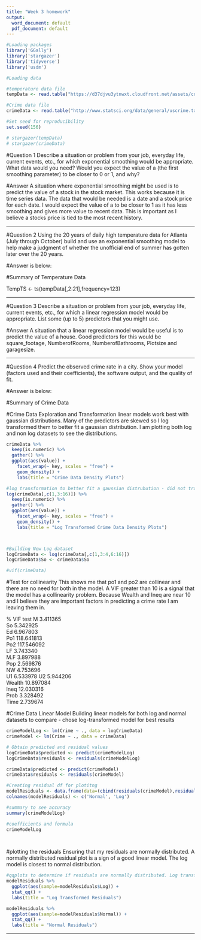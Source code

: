 ```yaml
---
title: "Week 3 homework"
output:
  word_document: default
  pdf_document: default
---
```

```r
#Loading packages
library('GGally')
library('stargazer')
library('tidyverse')
library('usdm')
```

```r

#Loading data 

#temperature data file
tempData <- read.table("https://d37djvu3ytnwxt.cloudfront.net/assets/courseware/v1/592f3be3e90d2bdfe6a69f62374a1250/asset-v1:GTx+ISYE6501x+2T2017+type@asset+block/temps.txt", header = TRUE)

#Crime data file 
crimeData <- read.table("http://www.statsci.org/data/general/uscrime.txt", header = TRUE)

#Set seed for reproducibility
set.seed(156)

# stargazer(tempData)
# stargazer(crimeData)

```

#Question 1
Describe a situation or problem from your job, everyday life, current events, etc., for which exponential
smoothing would be appropriate. What data would you need? Would you expect the value of a (the
first smoothing parameter) to be closer to 0 or 1, and why?

#Answer 
A situation where exponential smoothing might be used is to predict the value of a stock in the stock market. This works because it is time series data. The data that would be needed is a date and a stock price for each date. I would expect the value of a to be closer to 1 as it has less smoothing and gives more value to recent data. This is important as I believe a stocks price is tied to the most recent history. 


------

#Question 2 
Using the 20 years of daily high temperature data for Atlanta (July through October) build and use an exponential smoothing model to help make a judgment of whether the
unofficial end of summer has gotten later over the 20 years. 

#Answer is below:


#Summary of Temperature Data 

\begin{table}[!htbp] \centering 
  \caption{Summary of Temperature Data} 
  \label{} 
\begin{tabular}{@{\extracolsep{5pt}}lccccc} 
\\[-1.8ex]\hline 
\hline \\[-1.8ex] 
Statistic & \multicolumn{1}{c}{N} & \multicolumn{1}{c}{Mean} & \multicolumn{1}{c}{St. Dev.} & \multicolumn{1}{c}{Min} & \multicolumn{1}{c}{Max} \\ 
\hline \\[-1.8ex] 
M & 47 & 13.857 & 1.257 & 11.900 & 17.700 \\ 
So & 47 & 0.340 & 0.479 & 0 & 1 \\ 
Ed & 47 & 10.564 & 1.119 & 8.700 & 12.200 \\ 
Po1 & 47 & 8.500 & 2.972 & 4.500 & 16.600 \\ 
Po2 & 47 & 8.023 & 2.796 & 4.100 & 15.700 \\ 
LF & 47 & 0.561 & 0.040 & 0.480 & 0.641 \\ 
M.F & 47 & 98.302 & 2.947 & 93.400 & 107.100 \\ 
Pop & 47 & 36.617 & 38.071 & 3 & 168 \\ 
NW & 47 & 10.113 & 10.283 & 0.200 & 42.300 \\ 
U1 & 47 & 0.095 & 0.018 & 0.070 & 0.142 \\ 
U2 & 47 & 3.398 & 0.845 & 2.000 & 5.800 \\ 
Wealth & 47 & 5,253.830 & 964.909 & 2,880 & 6,890 \\ 
Ineq & 47 & 19.400 & 3.990 & 12.600 & 27.600 \\ 
Prob & 47 & 0.047 & 0.023 & 0.007 & 0.120 \\ 
Time & 47 & 26.598 & 7.087 & 12.200 & 44.000 \\ 
Crime & 47 & 905.085 & 386.763 & 342 & 1,993 \\ 
\hline \\[-1.8ex] 
\end{tabular} 
\end{table} 




TempTS <- ts(tempData[,2:21],frequency=123)













------

#Question 3 
Describe a situation or problem from your job, everyday life, current events, etc., for which a linear
regression model would be appropriate. List some (up to 5) predictors that you might use.

#Answer
A situation that a linear regression model would be useful is to predict the value of a house. Good predictors for this would be square_footage, NumberofRooms, NumberofBathrooms, Plotsize and garagesize. 

------

#Question 4
Predict the observed crime rate in a city. Show your model (factors used and their coefficients), the software output, and the quality of fit.

#Answer is below: 

#Summary of Crime Data 
\begin{table}[!htbp] \centering 
  \caption{Summary of Crime Data} 
  \label{} 
\begin{tabular}{@{\extracolsep{5pt}}lccccc} 
\\[-1.8ex]\hline 
\hline \\[-1.8ex] 
Statistic & \multicolumn{1}{c}{N} & \multicolumn{1}{c}{Mean} & \multicolumn{1}{c}{St. Dev.} & \multicolumn{1}{c}{Min} & \multicolumn{1}{c}{Max} \\ 
\hline \\[-1.8ex] 
X1996 & 123 & 83.715 & 8.548 & 60 & 99 \\ 
X1997 & 123 & 81.675 & 9.319 & 55 & 95 \\ 
X1998 & 123 & 84.260 & 6.409 & 63 & 95 \\ 
X1999 & 123 & 83.358 & 9.723 & 57 & 99 \\ 
X2000 & 123 & 84.033 & 9.519 & 55 & 101 \\ 
X2001 & 123 & 81.553 & 8.225 & 51 & 93 \\ 
X2002 & 123 & 83.585 & 9.426 & 57 & 97 \\ 
X2003 & 123 & 81.480 & 7.018 & 57 & 91 \\ 
X2004 & 123 & 81.764 & 6.663 & 62 & 95 \\ 
X2005 & 123 & 83.358 & 7.733 & 54 & 94 \\ 
X2006 & 123 & 83.049 & 9.794 & 53 & 98 \\ 
X2007 & 123 & 85.398 & 9.033 & 59 & 104 \\ 
X2008 & 123 & 82.512 & 8.733 & 50 & 95 \\ 
X2009 & 123 & 80.992 & 9.013 & 51 & 95 \\ 
X2010 & 123 & 87.211 & 7.445 & 67 & 97 \\ 
X2011 & 123 & 85.276 & 9.931 & 59 & 99 \\ 
X2012 & 123 & 84.650 & 9.252 & 56 & 105 \\ 
X2013 & 123 & 81.667 & 7.727 & 56 & 92 \\ 
X2014 & 123 & 83.943 & 6.591 & 63 & 95 \\ 
X2015 & 123 & 83.301 & 8.709 & 56 & 97 \\ 
\hline \\[-1.8ex] 
\end{tabular} 
\end{table} 






#Crime Data Exploration and Transformation
linear models work best with gaussian distributions. Many of the predictors are skewed so I log transformed them to better fit a gaussian distribution. 
I am plotting both log and non log datasets to see the distributions.

```r

crimeData %>%
  keep(is.numeric) %>% 
  gather() %>% 
  ggplot(aes(value)) +
    facet_wrap(~ key, scales = "free") +
    geom_density() +
    labs(title = "Crime Data Density Plots")

#log transformation to better fit a gaussian distrubution - did not transform column 'SO' as it is logical
log(crimeData[,c(1,3:16)]) %>%
  keep(is.numeric) %>% 
  gather() %>% 
  ggplot(aes(value)) +
    facet_wrap(~ key, scales = "free") +
    geom_density() +
    labs(title = "Log Transformed Crime Data Density Plots")



#Building New Log dataset 
logCrimeData <- log(crimeData[,c(1,3:4,6:16)])
logCrimeData$So <- crimeData$So

#vif(crimeData)

```

#Test for collinearity
This shows me that po1 and po2 are collinear and there are no need for both in the model. 
A VIF greater than 10 is a signal that the model has a collinearity problem. 
Because Wealth and Ineq are near 10 and I believe they are important factors in predicting a crime rate I am leaving them in. 

% VIF test
M	3.411365			
So	5.342925			
Ed	6.967803			
Po1	118.641813			
Po2	117.546092			
LF	3.743340			
M.F	3.897988			
Pop	2.569876			
NW	4.753696			
U1	6.533978
U2	5.944206			
Wealth	10.897084			
Ineq	12.030316			
Prob	3.328492			
Time	2.739674	


#Crime Data Linear Model
Building linear models for both log and normal datasets to compare - chose log-transformed model for best results
```r
crimeModelLog <- lm(Crime ~ ., data = logCrimeData)
crimeModel <- lm(Crime ~ ., data = crimeData)

# Obtain predicted and residual values
logCrimeData$predicted <- predict(crimeModelLog)
logCrimeData$residuals <- residuals(crimeModelLog)

crimeData$predicted <- predict(crimeModel)
crimeData$residuals <- residuals(crimeModel)

#Creating residual df for plotitng 
modelResiduals <- data.frame(data=(cbind(residuals(crimeModel),residuals(crimeModelLog))))
colnames(modelResiduals) <- c('Normal', 'Log')

#summary to see accuracy 
summary(crimeModelLog)

#coefficients and formula 
crimeModelLog

  
```

#plotting the residuals
Ensuring that my residuals are normally distributed. A normally distributed residual plot is a sign of a good linear model. 
The log model is closest to normal distribution. 
```r
#qqplots to determine if residuals are normally distributed. Log transformed model has a better looking distribution indicating to me that it is the better model. 
modelResiduals %>% 
  ggplot(aes(sample=modelResiduals$Log)) +
  stat_qq() +
  labs(title = "Log Transformed Residuals")

modelResiduals %>% 
  ggplot(aes(sample=modelResiduals$Normal)) +
  stat_qq() +
  labs(title = "Normal Residuals")
```

------
